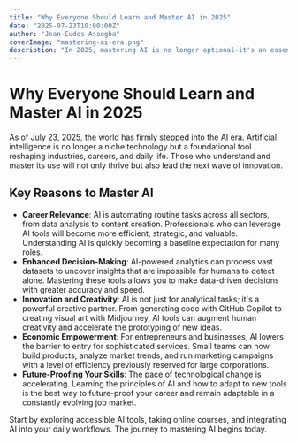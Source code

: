 ```yaml
---
title: "Why Everyone Should Learn and Master AI in 2025"
date: "2025-07-23T10:00:00Z"
author: "Jean-Eudes Assogba"
coverImage: "mastering-ai-era.png"
description: "In 2025, mastering AI is no longer optional—it's an essential skill for professional relevance and innovation. Learn why and how to get started."
---
```


# Why Everyone Should Learn and Master AI in 2025

As of July 23, 2025, the world has firmly stepped into the AI era. Artificial intelligence is no longer a niche technology but a foundational tool reshaping industries, careers, and daily life. Those who understand and master its use will not only thrive but also lead the next wave of innovation.

## Key Reasons to Master AI

- **Career Relevance**: AI is automating routine tasks across all sectors, from data analysis to content creation. Professionals who can leverage AI tools will become more efficient, strategic, and valuable. Understanding AI is quickly becoming a baseline expectation for many roles.
- **Enhanced Decision-Making**: AI-powered analytics can process vast datasets to uncover insights that are impossible for humans to detect alone. Mastering these tools allows you to make data-driven decisions with greater accuracy and speed.
- **Innovation and Creativity**: AI is not just for analytical tasks; it's a powerful creative partner. From generating code with GitHub Copilot to creating visual art with Midjourney, AI tools can augment human creativity and accelerate the prototyping of new ideas.
- **Economic Empowerment**: For entrepreneurs and businesses, AI lowers the barrier to entry for sophisticated services. Small teams can now build products, analyze market trends, and run marketing campaigns with a level of efficiency previously reserved for large corporations.
- **Future-Proofing Your Skills**: The pace of technological change is accelerating. Learning the principles of AI and how to adapt to new tools is the best way to future-proof your career and remain adaptable in a constantly evolving job market.

Start by exploring accessible AI tools, taking online courses, and integrating AI into your daily workflows. The journey to mastering AI begins today.
